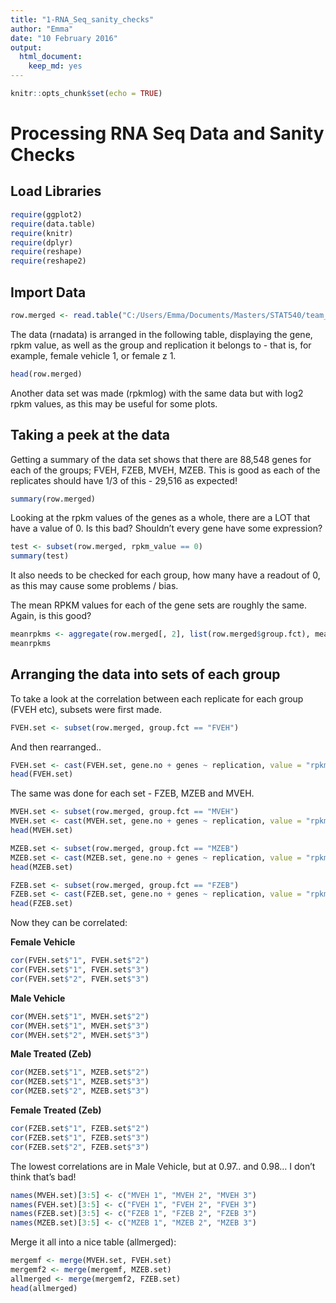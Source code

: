 ```yaml
---
title: "1-RNA_Seq_sanity_checks"
author: "Emma"
date: "10 February 2016"
output: 
  html_document: 
    keep_md: yes
---
```


```r
knitr::opts_chunk$set(echo = TRUE)
```

**Processing RNA Seq Data and Sanity Checks**
================================================

**Load Libraries**
-------------------

```r
require(ggplot2)
require(data.table)
require(knitr)
require(dplyr)
require(reshape)
require(reshape2)
```

**Import Data**
----------------

```r
row.merged <- read.table("C:/Users/Emma/Documents/Masters/STAT540/team_treed_rats-DNA-methylation/RNASeq_data/row.merged.txt", header=TRUE, row.names = 1)
```

The data (rnadata) is arranged in the following table, displaying the gene, rpkm value, as well as the group and replication it belongs to - that is, for example, female vehicle 1, or female z 1. 
```r
head(row.merged)
```

Another data set was made (rpkmlog) with the same data but with log2 rpkm values, as this may be useful for some plots.

**Taking a peek at the data**
------------------------------

Getting a summary of the data set shows that there are 88,548 genes for each of the groups; FVEH, FZEB, MVEH, MZEB. This is good as each of the replicates should have 1/3 of this - 29,516 as expected! 
```r
summary(row.merged)
```

Looking at the rpkm values of the genes as a whole, there are a LOT that have a value of 0. Is this bad? Shouldn't every gene have some expression?  

```r
test <- subset(row.merged, rpkm_value == 0)
summary(test)
```

It also needs to be checked for each group, how many have a readout of 0, as this may cause some problems / bias.

The mean RPKM values for each of the gene sets are roughly the same. Again, is this good? 

```r
meanrpkms <- aggregate(row.merged[, 2], list(row.merged$group.fct), mean)
meanrpkms
```

**Arranging the data into sets of each group** 
-----------------------------------------------

To take a look at the correlation between each replicate for each group (FVEH etc), subsets were first made. 

```r
FVEH.set <- subset(row.merged, group.fct == "FVEH")
```

And then rearranged.. 
```r
FVEH.set <- cast(FVEH.set, gene.no + genes ~ replication, value = "rpkm_value")
head(FVEH.set)
```


The same was done for each set - FZEB, MZEB and MVEH.

```r
MVEH.set <- subset(row.merged, group.fct == "MVEH")
MVEH.set <- cast(MVEH.set, gene.no + genes ~ replication, value = "rpkm_value")
head(MVEH.set)
```
```r
MZEB.set <- subset(row.merged, group.fct == "MZEB")
MZEB.set <- cast(MZEB.set, gene.no + genes ~ replication, value = "rpkm_value")
head(MZEB.set)
```
```r
FZEB.set <- subset(row.merged, group.fct == "FZEB")
FZEB.set <- cast(FZEB.set, gene.no + genes ~ replication, value = "rpkm_value")
head(FZEB.set)
```

Now they can be correlated:

**Female Vehicle**

```r
cor(FVEH.set$"1", FVEH.set$"2")
cor(FVEH.set$"1", FVEH.set$"3")
cor(FVEH.set$"2", FVEH.set$"3")
```

**Male Vehicle**

```r
cor(MVEH.set$"1", MVEH.set$"2")
cor(MVEH.set$"1", MVEH.set$"3")
cor(MVEH.set$"2", MVEH.set$"3")
```

**Male Treated (Zeb)**

```r
cor(MZEB.set$"1", MZEB.set$"2")
cor(MZEB.set$"1", MZEB.set$"3")
cor(MZEB.set$"2", MZEB.set$"3")
```

**Female Treated (Zeb)**

```r
cor(FZEB.set$"1", FZEB.set$"2")
cor(FZEB.set$"1", FZEB.set$"3")
cor(FZEB.set$"2", FZEB.set$"3")
```

The lowest correlations are in Male Vehicle, but at 0.97.. and 0.98... I don't think that's bad! 

```r
names(MVEH.set)[3:5] <- c("MVEH 1", "MVEH 2", "MVEH 3")
names(FVEH.set)[3:5] <- c("FVEH 1", "FVEH 2", "FVEH 3")
names(FZEB.set)[3:5] <- c("FZEB 1", "FZEB 2", "FZEB 3")
names(MZEB.set)[3:5] <- c("MZEB 1", "MZEB 2", "MZEB 3")
```

Merge it all into a nice table (allmerged): 

```r
mergemf <- merge(MVEH.set, FVEH.set)
mergemf2 <- merge(mergemf, MZEB.set)
allmerged <- merge(mergemf2, FZEB.set)
head(allmerged)
```


